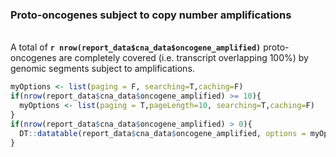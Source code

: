 ### Proto-oncogenes subject to copy number amplifications
<br>
A total of __`r nrow(report_data$cna_data$oncogene_amplified)`__ proto-oncogenes are completely covered (i.e. transcript overlapping 100%) by genomic segments subject to amplifications.

```r

myOptions <- list(paging = F, searching=T,caching=F)
if(nrow(report_data$cna_data$oncogene_amplified) >= 10){
  myOptions <- list(paging = T,pageLength=10, searching=T,caching=F)
}
if(nrow(report_data$cna_data$oncogene_amplified) > 0){
  DT::datatable(report_data$cna_data$oncogene_amplified, options = myOptions, escape=F, extensions = "Responsive")
}
```

<br><br>
